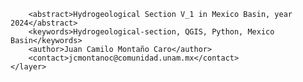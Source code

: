 <?xml version="1.0" encoding="UTF-8"?>
<qgis>
    <layer>
        <title>V_1</title>
        <abstract>Hydrogeological Section V_1 in Mexico Basin, year 2024</abstract>
        <keywords>Hydrogeological-section, QGIS, Python, Mexico Basin</keywords>
        <author>Juan Camilo Montaño Caro</author>
        <contact>jcmontanoc@comunidad.unam.mx</contact>
    </layer>
</qgis>
